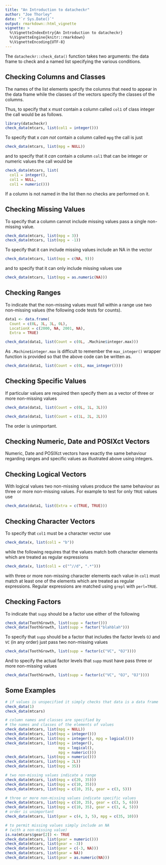 ```yaml
---
title: "An Introduction to datacheckr"
author: "Joe Thorley"
date: "`r Sys.Date()`"
output: rmarkdown::html_vignette
vignette: >
  %\VignetteIndexEntry{An Introduction to datacheckr}
  %\VignetteEngine{knitr::rmarkdown}
  %\VignetteEncoding{UTF-8}
---
```


The `datacheckr::check_data()` function
takes two arguments: the data frame to check and a named list specifying
the various conditions.

## Checking Columns and Classes

The names of the list elements specify
the columns that need to appear in the data frame while the classes
of the vectors specify the classes of the columns.

Thus, to specify that x *must* contain a column called `col1` of class integer
the call would be as follows.
```r
library(datacheckr)
check_data(mtcars, list(col1 = integer()))
```
To specify that x *can not* contain a column called `mpg`
the call is just
```r
check_data(mtcars, list(mpg = NULL))
```
and to specify that it *can* contain a column `col1` that can
be integer or numeric values the call would be
```r
check_data(mtcars, list(
  col1 = integer(), 
  col1 = NULL, 
  col1 = numeric()))
```
If a column is not named in the list then no checks are performed on it.

## Checking Missing Values

To specify that a column cannot include missing values pass
a single non-missing value.
```r
check_data(mtcars, list(mpg = 3))
check_data(mtcars, list(mpg = -1))
```
To specify that it can include missing values include 
an NA in the vector
```r
check_data(mtcars, list(mpg = c(NA, 9)))
```
and to specify that it can only include missing values use
```r
check_data(mtcars, list(mpg = as.numeric(NA)))
```

## Checking Ranges

To indicate that the non-missing values 
must fall within a range use
two non-missing values (the following code tests for counts).
```r
data1 <- data.frame(
  Count = c(0L, 3L, 3L, 0L), 
  LocationX = c(2000, NA, 2001, NA), 
  Extra = TRUE)

check_data(data1, list(Count = c(0L, .Machine$integer.max)))
```
As `.Machine$integer.max` is difficult to remember the
`max_integer()` wrapper function is provided so that
the above code can be written as.
```r
check_data(data1, list(Count = c(0L, max_integer())))
```

## Checking Specific Values

If particular values are required then specify them
as a vector of three or more non-missing values
```r
check_data(data1, list(Count = c(0L, 1L, 3L)))
```
```r
check_data(data1, list(Count = c(1L, 2L, 2L)))
```

The order is unimportant.

## Checking Numeric, Date and POSIXct Vectors

Numeric, Date and POSIXct vectors have exactly
the same behaviour regarding ranges and specific values
as illustrated above using integers.

## Checking Logical Vectors

With logical values two non-missing values produce the
same behaviour as 
three or more non-missing values.
For example to test for only `TRUE` values use
```r
check_data(data1, list(Extra = c(TRUE, TRUE)))
```

## Checking Character Vectors

To specify that `col1` must be a character vector use
``` r
check_data(x, list(col1 = "b"))
```
while the following requires that the values match both
character elements which are treated as regular expressions
``` r
check_data(x, list(col1 = c("^//d", ".*")))
```
with three or more non-missing character elements
each value in `col1` must match at least one of the elements
which are treated as regular expressions.
Regular expressions are matched using `grepl` with `perl=TRUE`.

## Checking Factors

To indicate that `supp` should be a factor use either of the following
```r
check_data(ToothGrowth, list(supp = factor()))
check_data(ToothGrowth, list(supp = factor("blahblah")))
```

To specify that `supp`
should be a factor that includes the factor
levels `OJ` and `VC` (in any order) just pass two non-missing values
```r
check_data(ToothGrowth, list(supp = factor(c("VC", "OJ"))))
```
And to specify the actual factor levels that `supp` must have pass three
or more non-missing values
```r
check_data(ToothGrowth, list(supp = factor(c("VC", "OJ", "OJ"))))
```

## Some Examples

```r
# if values is unspecified it simply checks that data is a data frame
check_data(1)
check_data(mtcars)

# column names and classes are specified by
# the names and classes of the elements of values
check_data(mtcars, list(mpg = NULL))
check_data(mtcars, list(mpg = integer()))
check_data(mtcars, list(mpg = integer(), mpg = logical()))
check_data(mtcars, list(mpg = integer(),
                        mpg = logical(),
                        mpg = numeric()))
check_data(mtcars, list(mpg = numeric()))
check_data(mtcars, list(mpg = 2L))
check_data(mtcars, list(mpg = 35))

# two non-missing values indicate a range
check_data(mtcars, list(mpg = c(20, 35)))
check_data(mtcars, list(mpg = c(10, 35)))
check_data(mtcars, list(mpg = c(10, 35), gear = c(3, 5)))

# three or more non-missing values indicate specific values
check_data(mtcars, list(mpg = c(10, 35), gear = c(3, 5, 6)))
check_data(mtcars, list(mpg = c(10, 35), gear = c(3, 4, 5)))
# order is unimportant
check_data(mtcars, list(gear = c(4, 3, 5), mpg = c(35, 10)))

# to permit missing values simply include an NA
# (with a non-missing value)
is.na(mtcars$gear[2]) <- TRUE
check_data(mtcars, list(gear = numeric()))
check_data(mtcars, list(gear = -3))
check_data(mtcars, list(gear = c(-3, NA)))
check_data(mtcars, list(gear = NA))
check_data(mtcars, list(gear = as.numeric(NA)))
```
